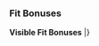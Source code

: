===Fit Bonuses===
'''Visible Fit Bonuses'''
{{GunfitHeader}}
{{Gunfit|EquipmentName= 41cm Triple Gun Mount Kai Ni
|Firepower= +2
|Anti-air= +2
|Evasion= +1
|Notes= Kai
}}
{{Gunfit|EquipmentName= ↪With Anti-Air Radar<ref>Anti-air Radar refers to any radar with an Anti-air stat.</ref>
|Anti-air= +2
|Evasion= +3
|Notes=Kai
}}
{{Gunfit|EquipmentNote= ↪With LoS Radar<ref>LoS Radar is any Radar with an LoS stat equal or greater than 5.</ref>
|Firepower= +2
|Evasion= +2
|Notes= Kai Ni only
}}
|}<references/>

{{clear}}
